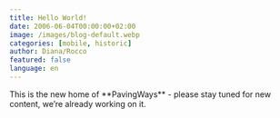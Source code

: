 ```yaml
---
title: Hello World!
date: 2006-06-04T00:00:00+02:00
image: /images/blog-default.webp
categories: [mobile, historic]
author: Diana/Rocco
featured: false
language: en
---
```


<div class="entry-content">
This is the new home of **PavingWays**  - please stay tuned for new content, we’re already working on it.
</div>

